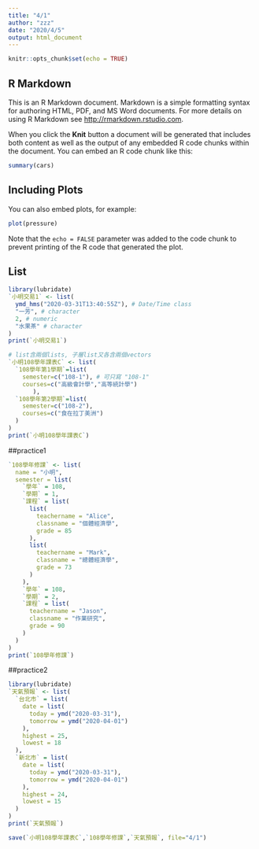 ```yaml
---
title: "4/1"
author: "zzz"
date: "2020/4/5"
output: html_document
---
```


```r
knitr::opts_chunk$set(echo = TRUE)
```

## R Markdown

This is an R Markdown document. Markdown is a simple formatting syntax for authoring HTML, PDF, and MS Word documents. For more details on using R Markdown see <http://rmarkdown.rstudio.com>.

When you click the **Knit** button a document will be generated that includes both content as well as the output of any embedded R code chunks within the document. You can embed an R code chunk like this:

```r
summary(cars)
```

## Including Plots

You can also embed plots, for example:

```r
plot(pressure)
```

Note that the `echo = FALSE` parameter was added to the code chunk to prevent printing of the R code that generated the plot.


## List
```r
library(lubridate)
`小明交易1` <- list(
  ymd_hms("2020-03-31T13:40:55Z"), # Date/Time class
  "一芳", # character
  2, # numeric
  "水果茶" # character
)
print(`小明交易1`)
```

```r
# list含兩個lists, 子層list又各含兩個vectors
`小明108學年課表C` <- list(
  `108學年第1學期`=list(
    semester=c("108-1"), # 可只寫 "108-1"
    courses=c("高級會計學","高等統計學")
       ),
  `108學年第2學期`=list(
    semester=c("108-2"),
    courses=c("食在拉丁美洲")
  )
)
print(`小明108學年課表C`)
```


##practice1
```r
`108學年修課` <- list(
  name = "小明",
  semester = list(
    `學年` = 108,
    `學期` = 1,
    `課程` = list(
      list(
        teachername = "Alice",
        classname = "個體經濟學",
        grade = 85
      ),
      list(
        teachername = "Mark",
        classname = "總體經濟學",
        grade = 73
      )
    ),
    `學年` = 108,
    `學期` = 2,
    `課程` = list(
      teachername = "Jason",
      classname = "作業研究",
      grade = 90
    )
  )
)
print(`108學年修課`)
```


##practice2
```r
library(lubridate)
`天氣預報` <- list(
  `台北市` = list(
    date = list(
      today = ymd("2020-03-31"),
      tomorrow = ymd("2020-04-01")
    ),
    highest = 25,
    lowest = 18
  ),
  `新北市` = list(
    date = list(
      today = ymd("2020-03-31"),
      tomorrow = ymd("2020-04-01")
    ),
    highest = 24,
    lowest = 15
  )
)
print(`天氣預報`)
```

```r
save(`小明108學年課表C`,`108學年修課`,`天氣預報`, file="4/1")
```



















